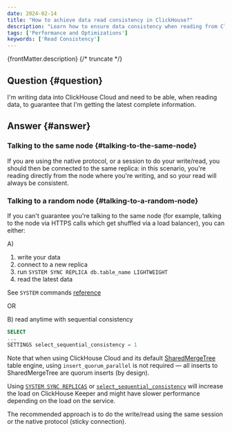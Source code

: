 ```yaml
---
date: 2024-02-14
title: "How to achieve data read consistency in ClickHouse?"
description: "Learn how to ensure data consistency when reading from ClickHouse, whether you're connected to the same node or a random node."
tags: ['Performance and Optimizations']
keywords: ['Read Consistency']
---
```


{frontMatter.description}
{/* truncate */}

## Question {#question}

I'm writing data into ClickHouse Cloud and need to be able, when reading data, to guarantee that I'm getting the latest complete information.

## Answer {#answer}

### Talking to the same node {#talking-to-the-same-node}

If you are using the native protocol, or a session to do your write/read, you should then be connected to the same replica: in this scenario, you're reading directly from the node where you're writing, and so your read will always be consistent.

### Talking to a random node {#talking-to-a-random-node}

If you can't guarantee you're talking to the same node (for example, talking to the node via HTTPS calls which get shuffled via a load balancer), you can either:

A)

 1. write your data
 2. connect to a new replica
 3. run `SYSTEM SYNC REPLICA db.table_name LIGHTWEIGHT`
 4. read the latest data

See `SYSTEM` commands [reference](https://clickhouse.com/docs/sql-reference/statements/system#sync-replica)

OR

B) read anytime with sequential consistency

```sql
SELECT 
...
SETTINGS select_sequential_consistency = 1
```

Note that when using ClickHouse Cloud and its default [SharedMergeTree](https://clickhouse.com/docs/cloud/reference/shared-merge-tree) table engine, using `insert_quorum_parallel` is not required — all inserts to SharedMergeTree are quorum inserts (by design).

Using [`SYSTEM SYNC REPLICAS`](https://clickhouse.com/docs/sql-reference/statements/system#sync-replica) or [`select_sequential_consistency`](https://clickhouse.com/docs/operations/settings/settings#select_sequential_consistency) will increase the load on ClickHouse Keeper and might have slower performance depending on the load on the service.

The recommended approach is to do the write/read using the same session or the native protocol (sticky connection).

